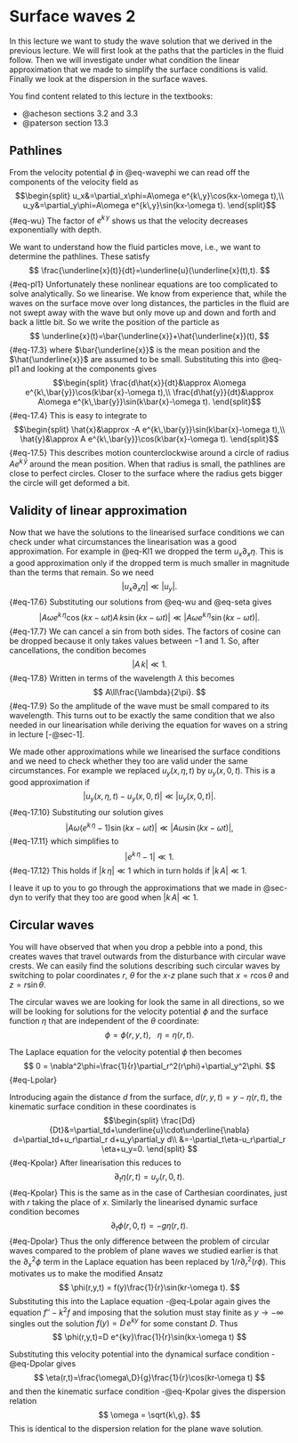 # Surface waves 2
In this lecture we want to study the wave solution that we derived in the
previous lecture. We will first look at the paths that the particles in the
fluid follow. Then we will investigate under what condition the linear
approximation that we made to simplify the surface conditions is valid. Finally
we look at the dispersion in the surface waves.

You find content related to this lecture in the textbooks:

- @acheson sections 3.2 and 3.3
- @paterson section 13.3

## Pathlines
From the velocity potential $\phi$ in @eq-wavephi  we can read off the
components of the velocity field as
$$\begin{split}
u_x&=\partial_x\phi=A\omega e^{k\,y}\cos(kx-\omega t),\\
u_y&=\partial_y\phi=A\omega e^{k\,y}\sin(kx-\omega t).
\end{split}$$ {#eq-wu}
The factor of $e^{k\,y}$ shows us that the velocity decreases exponentially
with depth.

We want to understand how the fluid particles move, i.e., we want
to determine the pathlines. These satisfy
$$
\frac{\underline{x}(t)}{dt}=\underline{u}(\underline{x}(t),t).
$$ {#eq-pl1}
Unfortunately these nonlinear equations are too complicated to solve
analytically. So we linearise. We know from experience that, while
the waves on the surface move over long distances, the particles in
the fluid are not swept away with the wave but only move up and down
and forth and back a little bit. So we write the position of the
particle as
$$
\underline{x}(t)=\bar{\underline{x}}+\hat{\underline{x}}(t),
$$ {#eq-17.3}
where $\bar{\underline{x}}$ is the mean position and the $\hat{\underline{x}}$
are assumed to be small. Substituting this into @eq-pl1  and looking at the
components gives
$$\begin{split}
\frac{d\hat{x}}{dt}&\approx A\omega e^{k\,\bar{y}}\cos(k\bar{x}-\omega t),\\
\frac{d\hat{y}}{dt}&\approx A\omega e^{k\,\bar{y}}\sin(k\bar{x}-\omega t).
\end{split}$$ {#eq-17.4}
This is easy to integrate to
$$\begin{split}
\hat{x}&\approx -A e^{k\,\bar{y}}\sin(k\bar{x}-\omega t),\\
\hat{y}&\approx A e^{k\,\bar{y}}\cos(k\bar{x}-\omega t).
\end{split}$$ {#eq-17.5}
This describes motion counterclockwise around a circle of radius
$A e^{k\,\bar{y}}$ around the mean position. When that radius
is small, the pathlines are close to perfect circles. Closer to the surface
where the radius gets bigger the circle will get deformed a bit.


## Validity of linear approximation

Now that we have the solutions to the linearised surface conditions we
can check under what circumstances the linearisation was a good
approximation. For example in @eq-Kl1  we dropped the
term $u_x\partial_x\eta$. This is a good approximation only if the dropped
term is much smaller in magnitude than the terms that remain. So we need
$$
|u_x\partial_x\eta|\ll|u_y|.
$$ {#eq-17.6}
Substituting our solutions from @eq-wu  and @eq-seta gives
$$
|A\omega e^{k\,\eta}\cos(kx-\omega t)A\,k\sin(kx-\omega t)|
\ll|A\omega e^{k\,\eta}\sin(kx-\omega t)|.
$$ {#eq-17.7}
We can cancel a sin from both sides.
The factors of cosine can be dropped because it only
takes values between $-1$ and $1$. So, after cancellations, the condition
becomes
$$
|A\,k|\ll 1.
$$ {#eq-17.8}
Written in terms of the wavelength $\lambda$ this becomes
$$
A\ll\frac{\lambda}{2\pi}.
$$ {#eq-17.9}
So the amplitude of the wave must be small compared to its
wavelength.
This turns out to be exactly the same condition that we also needed in
our linearisation while deriving the equation for waves on a string in
lecture [-@sec-1].

We made other approximations while we linearised the surface
conditions and we need to check whether they too are valid under
the same circumstances. For example we replaced $u_y(x,\eta,t)$
by $u_y(x,0,t)$. This is a good approximation if
$$
|u_y(x,\eta,t)-u_y(x,0,t)|\ll|u_y(x,0,t)|.
$$ {#eq-17.10}
Substituting our solution gives
$$
|A\omega \left(e^{k\,\eta}-1\right)\sin(kx-\omega t)|
\ll|A\omega \sin(kx-\omega t)|,
$$ {#eq-17.11}
which simplifies to
$$
\left|e^{k\,\eta}-1\right|\ll1.
$$ {#eq-17.12}
This holds if $|k\, \eta|\ll 1$ which in turn holds if $|k\,A|\ll 1$.

I leave it up to you to go through the approximations
that we made in @sec-dyn to verify that they too are good
when $|k\,A|\ll 1$.

## Circular waves

You will have observed that when you drop a pebble into a pond, this creates waves that travel outwards from the disturbance with circular wave crests. We can easily find the solutions describing such circular waves by switching to polar coordinates $r$, $\theta$ for the $x$-$z$ plane such that $x=r\cos\theta$ and $z=r\sin\theta$.

The circular waves we are looking for look the same in all directions, so we
will be looking for solutions for the velocity potential $\phi$ and the surface function $\eta$ that are independent of the $\theta$ coordinate:
$$
\phi = \phi(r,y,t),~~~\eta = \eta(r,t).
$$

The Laplace equation for the velocity potential $\phi$ then becomes
$$
0 = \nabla^2\phi=\frac{1}{r}\partial_r^2(r\phi)+\partial_y^2\phi.
$$ {#eq-Lpolar}

Introducing again the distance $d$ from the surface, $d(r,y,t)=y-\eta(r,t)$,
the kinematic surface condition in these coordinates is
$$\begin{split}
\frac{Dd}{Dt}&=\partial_td+\underline{u}\cdot\underline{\nabla} d=\partial_td+u_r\partial_r d+u_y\partial_y d\\
&=-\partial_t\eta-u_r\partial_r \eta+u_y=0.
\end{split}
$$ {#eq-Kpolar}
After linearisation this reduces to
$$
\partial_t\eta(r,t)=u_y(r,0,t).
$$ {#eq-Kpolar}
This is the same as in the case of Carthesian coordinates, just with $r$ taking
the place of $x$. Similarly the linearised dynamic surface condition becomes
$$
\partial_t\phi(r,0,t)=-g\eta(r,t).
$$ {#eq-Dpolar}
Thus the only difference between the problem of circular waves compared to
the problem of plane waves we studied earlier is that the $\partial_x^2\phi$ term in the
Laplace equation has been replaced by $1/r \partial_r^2(r\phi)$. This motivates
us to make the modified Ansatz
$$
\phi(r,y,t) = f(y)\frac{1}{r}\sin(kr-\omega t).
$$
Substituting this into the Laplace equation -@eq-Lpolar again gives the
equation $f''-k^2f$ and imposing that the solution must stay finite as
$y\to-\infty$ singles out the solution $f(y)=D\,e^{ky}$ for some constant $D$.
Thus
$$
\phi(r,y,t)=D e^{ky}\frac{1}{r}\sin(kx-\omega t)
$$

Substituting this velocity potential into the dynamical surface condition -@eq-Dpolar gives
$$
\eta(r,t)=\frac{\omega\,D}{g}\frac{1}{r}\cos(kr-\omega t)
$$
and then the kinematic surface condition -@eq-Kpolar gives the dispersion
relation
$$
\omega = \sqrt{k\,g}.
$$
This is identical to the dispersion relation for the plane wave solution.
